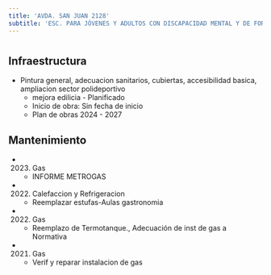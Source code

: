 ```yaml
---
title: 'AVDA. SAN JUAN 2128'
subtitle: 'ESC. PARA JÓVENES Y ADULTOS CON DISCAPACIDAD MENTAL Y DE FORMACIÓN INTEGRAL N° 22 P B PALACIOS ALMAFUERTE - CENOF CENTRO INTEGRADOR ALMAFUERTE'
---
```


#
## Infraestructura

* Pintura general, adecuacion sanitarios, cubiertas, accesibilidad basica, ampliacion sector polideportivo 
    + mejora edilicia - Planificado 
    + Inicio de obra: Sin fecha de inicio 
    + Plan de obras 2024 - 2027 






## Mantenimiento

*  (2023) Gas 
    + INFORME METROGAS

*  (2022) Calefaccion y Refrigeracion 
    + Reemplazar estufas-Aulas gastronomia

*  (2022) Gas 
    + Reemplazo de Termotanque., Adecuación de inst de gas a Normativa

*  (2021) Gas 
    + Verif y reparar instalacion de gas



